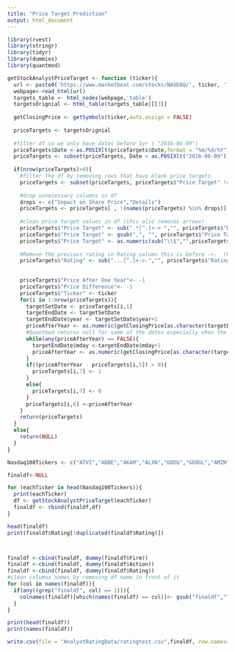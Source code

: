 ```yaml
---
title: "Price Target Prediction"
output: html_document
---
```


```r
library(rvest)
library(stringr)
library(tidyr)
library(dummies)
library(quantmod)
```


```r
getStockAnalystPriceTarget <- function (ticker){
  url <- paste0('https://www.marketbeat.com/stocks/NASDAQ/', ticker, '?MostRecent=0')
  webpage<-read_html(url)
  targets_table <- html_nodes(webpage,'table')
  targetsOrignial <- html_table(targets_table)[[3]]
  
  getClosingPrice <- getSymbols(ticker,auto.assign = FALSE)
  
  priceTargets <- targetsOrignial
  
  #filter df so we only have dates before 1yr ( "2016-06-09")
  priceTargets$Date <-as.POSIXlt(priceTargets$Date,format = "%m/%d/%Y")
  priceTargets <- subset(priceTargets, Date < as.POSIXlt("2016-06-09"))
  
  if(nrow(priceTargets)>0){
    #filter the df by removing rows that have blank price targets
    priceTargets <- subset(priceTargets, priceTargets$"Price Target" != "")
    
    #drop unnecessary columns in df
    drops <- c("Impact on Share Price","Details")
    priceTargets <- priceTargets[ , !(names(priceTargets) %in% drops)]
    
    #clean price target values in df (this also removes arrows)
    priceTargets$"Price Target" <- sub(".*[^.]+-> ","", priceTargets$"Price Target")
    priceTargets$"Price Target" <- gsub(",", "", priceTargets$"Price Target")
    priceTargets$"Price Target" <- as.numeric(sub("\\$","",priceTargets$"Price Target"))
    
    #Remove the previous rating in Rating column this is before ->.  (For ex.  Hold -> Buy will become Buy). We are only considering current ratings.
    priceTargets$"Rating" <- sub("...[^.]+->.","", priceTargets$"Rating")
    
    
    priceTargets$"Price After One Year"<- -1
    priceTargets$"Price Difference"<- -1
    priceTargets$"Ticker" <- ticker
    for(i in 1:nrow(priceTargets)){
      targetSetDate <- priceTargets[i,1]
      targetEndDate <- targetSetDate
      targetEndDate$year <- targetSetDate$year+1
      priceAfterYear <- as.numeric(getClosingPrice[as.character(targetEndDate)][,4])
      #Quantmod returns null for some of the dates especially when the day is saturday, sunday, or holiday
      while(any(priceAfterYear) == FALSE){
        targetEndDate$mday <-targetEndDate$mday+1
        priceAfterYear <- as.numeric(getClosingPrice[as.character(targetEndDate)][,4])
      }
      if((priceAfterYear - priceTargets[i,5]) > 0){
        priceTargets[i,7] <- 1
      }
      else{
        priceTargets[i,7] <- 0
      }
      priceTargets[i,6] <-priceAfterYear
    }
    return(priceTargets)
  }
  else{
    return(NULL)
  }
}


```



```r
Nasdaq100Tickers <- c("ATVI","ADBE","AKAM","ALXN","GOOG","GOOGL","AMZN","AAL","AMGN","ADI","AAPL","AMAT","ADSK","ADP","BIDU","BIIB","BMRN","AVGO","CA","CELG","CERN","CHTR","CHKP","CTAS","CSCO","CTXS","CTSH","CMCSA","COST","CSX","CTRP","XRAY","DISCA","DISCK","DISH","DLTR","EBAY","EA","EXPE","ESRX","FB","FAST","FISV","GILD","HAS","HSIC","HOLX","IDXX","ILMN","INCY","INTC","INTU","ISRG","JBHT","JD","KLAC","LRCX","LBTYA","LBTYK","LILA","LILAK","LVNTA","QVCA","MAR","MAT","MXIM","MCHP","MU","MSFT","MDLZ","MNST","MYL","NTES","NFLX","NCLH","NVDA","ORLY","PCAR","PAYX","PYPL","QCOM","REGN","ROST","STX","SHPG","SIRI","SWKS","SBUX","SYMC","TMUS","TSLA","TXN","KHC","PCLN","TSCO","FOX","FOXA","ULTA","VRSK","VRTX","VIAB","VOD","WBA","WDC","WYNN","XLNX","YHOO")

finaldf<-NULL

for (eachTicker in head(Nasdaq100Tickers)){
  print(eachTicker)
  df <- getStockAnalystPriceTarget(eachTicker)
  finaldf <- rbind(finaldf,df)
}

head(finaldf)
print(finaldf$Rating[!duplicated(finaldf$Rating)])




```


```r


finaldf <-cbind(finaldf, dummy(finaldf$Firm))
finaldf <-cbind(finaldf, dummy(finaldf$Action))
finaldf <-cbind(finaldf, dummy(finaldf$Rating))
#clean columns names by removing df name in front of it
for (col in names(finaldf)){
  if(any((grep("finaldf", col) == 1))){
    colnames(finaldf)[which(names(finaldf) == col)]<- gsub("finaldf","",col)
  }
}

print(head(finaldf))
print(names(finaldf))

write.csv(file = "AnalystRatingData/ratingtest.csv",finaldf, row.names=FALSE)

```

```r

```



```r



```

```r
 

```

```r
```
```r
```
```r
```
```r
```
